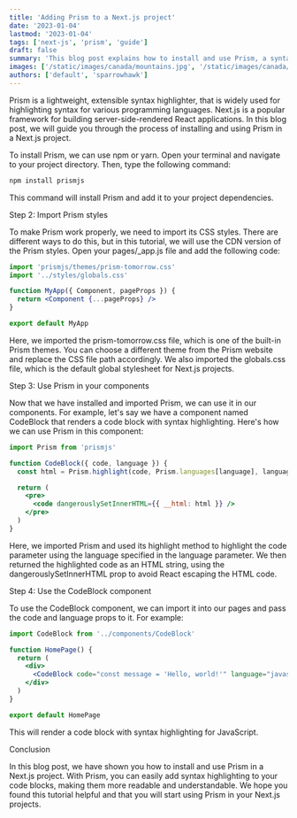 ```yaml
---
title: 'Adding Prism to a Next.js project'
date: '2023-01-04'
lastmod: '2023-01-04'
tags: ['next-js', 'prism', 'guide']
draft: false
summary: 'This blog post explains how to install and use Prism, a syntax highlighter, in a Next.js project. It provides a step-by-step guide for installing Prism, importing its CSS styles, using it in components, and rendering code blocks with syntax highlighting. The post also includes code snippets for each step, making it easy to follow along.'
images: ['/static/images/canada/mountains.jpg', '/static/images/canada/toronto.jpg']
authors: ['default', 'sparrowhawk']
---
```


Prism is a lightweight, extensible syntax highlighter, that is widely used for highlighting syntax for various programming languages. Next.js is a popular framework for building server-side-rendered React applications. In this blog post, we will guide you through the process of installing and using Prism in a Next.js project.

To install Prism, we can use npm or yarn. Open your terminal and navigate to your project directory. Then, type the following command:

```bash
npm install prismjs
```

This command will install Prism and add it to your project dependencies.

Step 2: Import Prism styles

To make Prism work properly, we need to import its CSS styles. There are different ways to do this, but in this tutorial, we will use the CDN version of the Prism styles. Open your pages/\_app.js file and add the following code:

```jsx
import 'prismjs/themes/prism-tomorrow.css'
import '../styles/globals.css'

function MyApp({ Component, pageProps }) {
  return <Component {...pageProps} />
}

export default MyApp
```

Here, we imported the prism-tomorrow.css file, which is one of the built-in Prism themes. You can choose a different theme from the Prism website and replace the CSS file path accordingly. We also imported the globals.css file, which is the default global stylesheet for Next.js projects.

Step 3: Use Prism in your components

Now that we have installed and imported Prism, we can use it in our components. For example, let's say we have a component named CodeBlock that renders a code block with syntax highlighting. Here's how we can use Prism in this component:

```jsx
import Prism from 'prismjs'

function CodeBlock({ code, language }) {
  const html = Prism.highlight(code, Prism.languages[language], language)

  return (
    <pre>
      <code dangerouslySetInnerHTML={{ __html: html }} />
    </pre>
  )
}
```

Here, we imported Prism and used its highlight method to highlight the code parameter using the language specified in the language parameter. We then returned the highlighted code as an HTML string, using the dangerouslySetInnerHTML prop to avoid React escaping the HTML code.

Step 4: Use the CodeBlock component

To use the CodeBlock component, we can import it into our pages and pass the code and language props to it. For example:

```jsx
import CodeBlock from '../components/CodeBlock'

function HomePage() {
  return (
    <div>
      <CodeBlock code="const message = 'Hello, world!'" language="javascript" />
    </div>
  )
}

export default HomePage
```

This will render a code block with syntax highlighting for JavaScript.

Conclusion

In this blog post, we have shown you how to install and use Prism in a Next.js project. With Prism, you can easily add syntax highlighting to your code blocks, making them more readable and understandable. We hope you found this tutorial helpful and that you will start using Prism in your Next.js projects.
